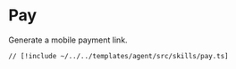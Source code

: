 # Pay

Generate a mobile payment link.

```tsx [src/skills/pay.ts]
// [!include ~/../../templates/agent/src/skills/pay.ts]
```
